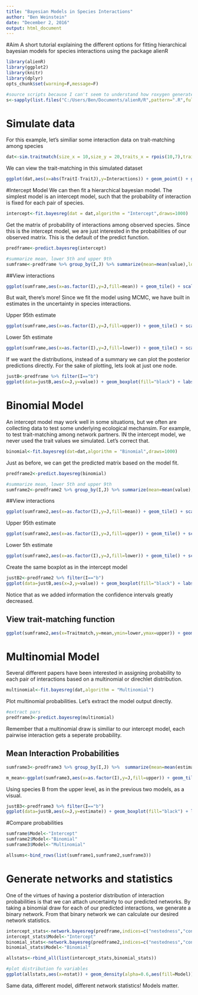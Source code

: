 ```yaml
---
title: "Bayesian Models in Species Interactions"
author: "Ben Weinstein"
date: "December 2, 2016"
output: html_document
---
```


#Aim
A short tutorial explaining the different options for fitting hierarchical bayesian models for species interactions using the package alienR

```r
library(alienR)
library(ggplot2)
library(knitr)
library(dplyr)
opts_chunk$set(warning=F,message=F)

#source scripts because I can't seem to understand how roxygen generates functions to the package! To delete once we understand how paths are handled in package creation
s<-sapply(list.files("C:/Users/Ben/Documents/alienR/R",pattern=".R",full.names = T),source)
```

# Simulate data

For this example, let's similiar some interaction data on trait-matching among species

```r
dat<-sim.traitmatch(size_x = 10,size_y = 20,traits_x = rpois(10,7),traits_y = rpois(20,10),alpha_sigma = 3,replicates=3)
```

We can view the trait-matching in this simulated dataset

```r
ggplot(dat,aes(x=abs(TraitI-TraitJ),y=Interactions)) + geom_point() + geom_smooth(method="glm",method.args=list(family="binomial")) + ggtitle("Pairwise Trait-matching") + labs(y="Prob. of Interaction")
```

#Intercept Model
We can then fit a hierarchical bayesian model. The simplest model is an intercept model, such that the probability of interaction is fixed for each pair of species.

```r
intercept<-fit.bayesreg(dat = dat,algorithm = "Intercept",draws=1000)
```

Get the matrix of probability of interactions among observed species. Since this is the intercept model, we are just interested in the probabilities of our observed matrix. This is the default of the predict function.

```r
predframe<-predict.bayesreg(intercept)

#summarize mean, lower 5th and upper 9th
sumframe<-predframe %>% group_by(I,J) %>% summarize(mean=mean(value),lower=quantile(value,0.05),upper=quantile(value,0.95))
```

##View interactions
```r
ggplot(sumframe,aes(x=as.factor(I),y=J,fill=mean)) + geom_tile() + scale_fill_continuous(low="blue",high="red") + labs(x="I")
```

But wait, there's more! Since we fit the model using MCMC, we have built in estimates in the uncertainty in species interactions.

Upper 95th estimate
```r
ggplot(sumframe,aes(x=as.factor(I),y=J,fill=upper)) + geom_tile() + scale_fill_continuous(low="blue",high="red") + labs(x="I")
```

Lower 5th estimate
```r
ggplot(sumframe,aes(x=as.factor(I),y=J,fill=lower)) + geom_tile() + scale_fill_continuous(low="blue",high="red") + labs(x="I")
```

If we want the distributions, instead of a summary we can plot the posterior predictions directly. For the sake of plotting, lets look at just one node.

```r
justB<-predframe %>% filter(I=="b") 
ggplot(data=justB,aes(x=J,y=value)) + geom_boxplot(fill="black") + labs(y="Probability of interaction") + ggtitle("For Species B in the higher level") + theme_bw()
```

# Binomial Model

An intercept model may work well in some situations, but we often are collecting data to test some underlying ecological mechansim. For example, to test trait-matching among network partners. IN the intercept model, we never used the trait values we simulated. Let's correct that.

```r
binomial<-fit.bayesreg(dat=dat,algorithm = "Binomial",draws=1000)
```

Just as before, we can get the predicted matrix based on the model fit.

```r
predframe2<-predict.bayesreg(binomial)

#summarize mean, lower 5th and upper 9th
sumframe2<-predframe2 %>% group_by(I,J) %>% summarize(mean=mean(value),lower=quantile(value,0.05),upper=quantile(value,0.95),Traitmatch=unique(Traitmatch))
```

##View interactions
```r
ggplot(sumframe2,aes(x=as.factor(I),y=J,fill=mean)) + geom_tile() + scale_fill_continuous(low="blue",high="red") + labs(x="I")
```

Upper 95th estimate
```r
ggplot(sumframe2,aes(x=as.factor(I),y=J,fill=upper)) + geom_tile() + scale_fill_continuous(low="blue",high="red") + labs(x="I")
```

Lower 5th estimate
```r
ggplot(sumframe2,aes(x=as.factor(I),y=J,fill=lower)) + geom_tile() + scale_fill_continuous(low="blue",high="red") + labs(x="I")
```

Create the same boxplot as in the intercept model

```r
justB2<-predframe2 %>% filter(I=="b") 
ggplot(data=justB,aes(x=J,y=value)) + geom_boxplot(fill="black") + labs(y="Probability of interaction") + ggtitle("For Species B in the higher level") + theme_bw()
```

Notice that as we added information the confidence intervals greatly decreased.

## View trait-matching function

```r
ggplot(sumframe2,aes(x=Traitmatch,y=mean,ymin=lower,ymax=upper)) + geom_line() + geom_ribbon(alpha=0.7,fill="black") + labs(y="Probability of Interaction") + theme_bw()
```

# Multinomial Model

Several different papers have been interested in assigning probability to each pair of interactions based on a multinomial or direchlet distribution. 

```r
multinomial<-fit.bayesreg(dat,algorithm = "Multinomial")
```

Plot multinomial probabilities. Let's extract the model output directly.

```r
#extract pars
predframe3<-predict.bayesreg(multinomial)
```

Remember that a multinomial draw is similiar to our intercept model, each pairwise interaction gets a seperate probability. 

## Mean Interaction Probabilities
```r
sumframe3<-predframe3 %>% group_by(I,J) %>%  summarize(mean=mean(estimate),lower=quantile(estimate,0.05),upper=quantile(estimate,0.95)) 

m_mean<-ggplot(sumframe3,aes(x=as.factor(I),y=J,fill=upper)) + geom_tile() + scale_fill_continuous(low="blue",high="red") + labs(x="I")
```

Using species B from the upper level, as in the previous two models, as a visual.

```r
justB3<-predframe3 %>% filter(I=="b") 
ggplot(data=justB,aes(x=J,y=estimate)) + geom_boxplot(fill="black") + labs(y="Probability of interaction") + ggtitle("For Species B in the higher level") + theme_bw()
```

#Compare probabilities

```r
sumframe$Model<-"Intercept"
sumframe2$Model<-"Binomial"
sumframe3$Model<-"Multinomial"

allsums<-bind_rows(list(sumframe1,sumframe2,sumframe3))
```

# Generate networks and statistics

One of the virtues of having a posterior distribution of interaction probabilities is that we can attach uncertainty to our predicted networks. By taking a binomial draw for each of our predicted interactions, we generate a binary network. From that binary network we can calculate our desired network statistics.

```r
intercept_stats<-network.bayesreg(predframe,indices=c("nestedness","connectance"))
intercept_stats$Model<-"Intercept"
binomial_stats<-network.bayesreg(predframe2,indices=c("nestedness","connectance"))
binomial_stats$Model<-"Binomial"

allstats<-rbind_all(list(intercept_stats,binomial_stats))

#plot distribution fo variables
ggplot(allstats,aes(x=nstat)) + geom_density(alpha=0.6,aes(fill=Model)) + facet_wrap(~Metric,scales='free',nrow=1) + theme_bw()  + labs(x="value")
```

Same data, different model, different network statistics! Models matter.